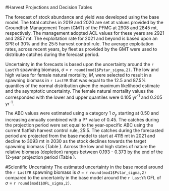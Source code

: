 
<!-- **************HARVEST PROJECTIONS AND DECISION TABLE****************** -->
#Harvest Projections and Decision Tables

The forecast of stock abundance and yield was developed using the base model. The total catches in 2019 and 2020 are set at values provided by the Groundfish Management Team (GMT) of the PFMC at 2908 and 2845 mt, respectively. The management adopted ACL values for these years are 2921 and 2857 mt. The exploitation rate for 2021 and beyond is based upon an SPR of 30% and the 25:5 harvest control rule. The average exploitation rates, across recent years, by fleet as provided by the GMT were used to distribute catches during the forecast period. 

Uncertainty in the forecasts is based upon the uncertainty around the `r LastYR` spawning biomass, $\sigma$ = `r round(mod1$Pstar_sigma,2)`. The low and high values for female natural mortality, $M$, were selected to result in a spawning biomass in `r LastYR` that was equal to the 12.5 and 87.5% quantiles of the normal distribution given the maximum likelihood estimate and the asymptotic uncertainty. The female natural mortality values the corresponded with the lower and upper quantiles were 0.105 yr^-1^ and 0.205 yr^-1^. 

The ABC values were estimated using a category 1 $\sigma_y$ starting at 0.50 and increasing annually combined with a P* value of 0.45. The catches during the projection period were set equal to the year-specific ABC using the current flatfish harvest control rule, 25:5. The catches during the forecasted period are projected from the base model to start at 4115 mt in 2021 and decline to 3093 mt in 2030 as the stock declines towards the target spawning biomass (Table \ref{tab:OFL_projection}).  Across the low and high states of nature the relative biomass (depletion) ranges between 0.193 - 0.373 by the end of the 12-year projection period (Table \ref{tab:Decision_table_mod1}).

#Scientific Uncertainty
The estimated uncertainty in the base model around the `r LastYR` spawning biomass is $\sigma$ = `r round(mod1$Pstar_sigma,2)` compared to the uncertainty in the base model around the `r LastYR` OFL of $\sigma$ = `r round(mod1$OFL_sigma,2)`.